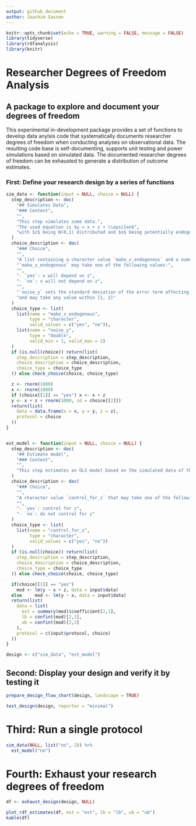 ```yaml
---
output: github_document
author: Joachim Gassen
---
```


```r
knitr::opts_chunk$set(echo = TRUE, warning = FALSE, message = FALSE)
library(tidyverse)
library(rdfanalysis)
library(knitr)
```

# Researcher Degrees of Freedom Analysis

## A package to explore and document your degrees of freedom

This experimental in-development package provides a set of functions 
to develop data anylsis code that systematically documents
researcher degrees of freedom when conducting analyses on observational data. 
The resulting code base is self-documenting, 
supports unit testing and power simulations based on simulated data. The 
documented researcher degrees of freedom can be exhausted to generate a 
distribution of outcome estimates.

### First: Define your research design by a series of functions
    
```r
sim_data <- function(input = NULL, choice = NULL) {
  step_description <- doc(
    "## Simulates Data",
    "### Content",
    "",
    "This step simulates some data.",
    "The used equation is $y = x + z + \\epsilon$",
    "with $z$ being N(0,1) distributed and $x$ being potentially endogenous to $z$ (see choices below)"
  )
  choice_description <- doc(
    "### Choice",
    "",
    "A list containing a character value `make_x_endogenous` and a numerical value `noise_y`.", 
    "`make_x_endogenous` may take one of the following values:",
    "",
    "- `yes`: x will depend on z",
    "- `no`: x will not depend on z",
    "",
    "`noise_y` sets the standard deviation of the error term affecting y",
    "and may take any value within [1, 2]"
  )
  choice_type <- list(
    list(name = "make_x_endogenous", 
         type = "character", 
         valid_values = c("yes", "no")),
    list(name = "noise_y", 
         type = "double", 
         valid_min = 1, valid_max = 2)
  )
  if (is.null(choice)) return(list(
    step_description = step_description,
    choice_description = choice_description,
    choice_type = choice_type
  )) else check_choice(choice, choice_type)

  z <- rnorm(1000)
  x <- rnorm(1000) 
  if (choice[[1]] == "yes") x <- x + z
  y <- x + z + rnorm(1000, sd = choice[[2]]) 
  return(list(
    data = data.frame(x = x, y = y, z = z),
    protocol = choice
  ))
}


est_model <- function(input = NULL, choice = NULL) {
  step_description <- doc(
    "## Estimate model",
    "### Content",
    "",
    "This step estimates on OLS model based on the simulated data of the last step"
  )
  choice_description <- doc(
    "### Choice",
    "",
    "A character value `control_for_z` that may take one of the following values:",
    "",
    "- `yes`: control for z",
    "- `no`: do not control for z"
  )
  choice_type <- list(
    list(name = "control_for_z", 
         type = "character", 
         valid_values = c("yes", "no"))
  )
  if (is.null(choice)) return(list(
    step_description = step_description,
    choice_description = choice_description,
    choice_type = choice_type
  )) else check_choice(choice, choice_type)

  if(choice[[1]] == "yes") 
    mod <- lm(y ~ x + z, data = input$data)
  else     mod <- lm(y ~ x, data = input$data)
  return(list(
    data = list(
      est = summary(mod)$coefficient[2,1],
      lb = confint(mod)[2,1],
      ub = confint(mod)[2,2]
    ),
    protocol = c(input$protocol, choice)
  ))  
} 

design <- c("sim_data", "est_model")
```

## Second: Display your design and verify it by testing it

```r
prepare_design_flow_chart(design, landscape = TRUE)

test_design(design, reporter = "minimal")
```

# Third: Run a single protocol

```r
sim_data(NULL, list("no", 2)) %>%
  est_model("no")
```

# Fourth: Exhaust your research degrees of freedom

```r
df <- exhaust_design(design, NULL) 
```

```r
plot_rdf_estimates(df, est = "est", lb = "lb", ub = "ub")
kable(df)
```
